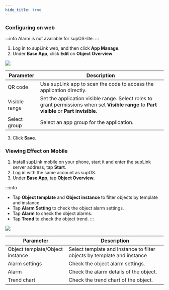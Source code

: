 ```yaml
---
hide_title: true
---
```


### Configuring on web
:::info
Alarm is not available for supOS-lite.
:::

1. Log in to supLink web, and then click **App Manage**.
2. Under **Base App**, click **Edit** on **Object Overview**.

<img width={450} src="https://wordpressfreezonex.oss-accelerate.aliyuncs.com/supLink/46.png" />

<table>
    <thead>
      <tr>
        <th>Parameter</th>
        <th>Description</th>
      </tr>
    </thead>
    <tbody>
    <tr>
        <td>QR code</td>
        <td>Use supLink app to scan the code to access the application directly.</td>
      </tr>
      <tr>
        <td>Visible range</td>
        <td>Set the application visible range. Select roles to grant permissions when set <b>Visible range</b> to <b>Part visible</b> or <b>Part invisible</b>.</td>
      </tr>
      <tr>
        <td>Select group</td>
        <td>Select an app group for the application.</td>
      </tr>
    </tbody>
</table>

3. Click **Save**.

### Viewing Effect on Mobile

1. Install supLink mobile on your phone, start it and enter the supLink server address, tap **Start**.
2. Log in with the same account as supOS.
3. Under **Base App**, tap **Object Overview**.

:::info
- Tap **Object template** and **Object instance** to filter objects by template and instance.
- Tap **Alarm Setting** to check the object alarm settings.
- Tap **Alarm** to check the object alarms.
- Tap **Trend** to check the object trend.
:::

<img className="image-zoom" src="https://wordpressfreezonex.oss-accelerate.aliyuncs.com/supLink/47.png" />

<table>
    <thead>
      <tr>
        <th>Parameter</th>
        <th>Description</th>
      </tr>
    </thead>
    <tbody>
    <tr>
        <td>Object template/Object instance</td>
        <td>Select template and instance to filter objects by template and instance</td>
      </tr>
      <tr>
        <td>Alarm settings</td>
        <td>Check the object alarm settings.</td>
      </tr>
      <tr>
        <td>Alarm</td>
        <td>Check the alarm details of the object.</td>
      </tr>
      <tr>
        <td>Trend chart</td>
        <td>Check the trend chart of the object.</td>
      </tr>
    </tbody>
</table>


